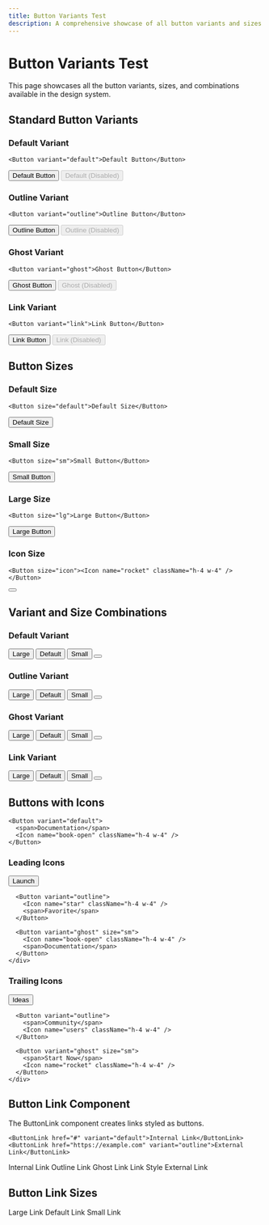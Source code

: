 ```yaml
---
title: Button Variants Test
description: A comprehensive showcase of all button variants and sizes
---
```


# Button Variants Test

This page showcases all the button variants, sizes, and combinations available in the design system.

## Standard Button Variants

### Default Variant

```tsx
<Button variant="default">Default Button</Button>
```

<div className="flex flex-wrap gap-4 my-4">
  <Button variant="default">Default Button</Button>
  <Button variant="default" disabled>Default (Disabled)</Button>
</div>

### Outline Variant

```tsx
<Button variant="outline">Outline Button</Button>
```

<div className="flex flex-wrap gap-4 my-4">
  <Button variant="outline">Outline Button</Button>
  <Button variant="outline" disabled>Outline (Disabled)</Button>
</div>

### Ghost Variant

```tsx
<Button variant="ghost">Ghost Button</Button>
```

<div className="flex flex-wrap gap-4 my-4">
  <Button variant="ghost">Ghost Button</Button>
  <Button variant="ghost" disabled>Ghost (Disabled)</Button>
</div>

### Link Variant

```tsx
<Button variant="link">Link Button</Button>
```

<div className="flex flex-wrap gap-4 my-4">
  <Button variant="link">Link Button</Button>
  <Button variant="link" disabled>Link (Disabled)</Button>
</div>

## Button Sizes

### Default Size

```tsx
<Button size="default">Default Size</Button>
```

<div className="flex flex-wrap gap-4 my-4">
  <Button size="default">Default Size</Button>
</div>

### Small Size

```tsx
<Button size="sm">Small Button</Button>
```

<div className="flex flex-wrap gap-4 my-4">
  <Button size="sm">Small Button</Button>
</div>

### Large Size

```tsx
<Button size="lg">Large Button</Button>
```

<div className="flex flex-wrap gap-4 my-4">
  <Button size="lg">Large Button</Button>
</div>

### Icon Size

```tsx
<Button size="icon"><Icon name="rocket" className="h-4 w-4" /></Button>
```

<div className="flex flex-wrap gap-4 my-4">
  <Button size="icon"><Icon name="rocket" className="h-4 w-4" /></Button>
</div>

## Variant and Size Combinations

<div className="grid grid-cols-1 sm:grid-cols-2 lg:grid-cols-4 gap-4 my-6">
  <div className="space-y-2">
    <h3 className="text-sm font-medium">Default Variant</h3>
    <div className="flex flex-col gap-2">
      <Button variant="default" size="lg">Large</Button>
      <Button variant="default" size="default">Default</Button>
      <Button variant="default" size="sm">Small</Button>
      <Button variant="default" size="icon"><Icon name="rocket" className="h-4 w-4" /></Button>
    </div>
  </div>

  <div className="space-y-2">
    <h3 className="text-sm font-medium">Outline Variant</h3>
    <div className="flex flex-col gap-2">
      <Button variant="outline" size="lg">Large</Button>
      <Button variant="outline" size="default">Default</Button>
      <Button variant="outline" size="sm">Small</Button>
      <Button variant="outline" size="icon"><Icon name="star" className="h-4 w-4" /></Button>
    </div>
  </div>

  <div className="space-y-2">
    <h3 className="text-sm font-medium">Ghost Variant</h3>
    <div className="flex flex-col gap-2">
      <Button variant="ghost" size="lg">Large</Button>
      <Button variant="ghost" size="default">Default</Button>
      <Button variant="ghost" size="sm">Small</Button>
      <Button variant="ghost" size="icon"><Icon name="book-open" className="h-4 w-4" /></Button>
    </div>
  </div>

  <div className="space-y-2">
    <h3 className="text-sm font-medium">Link Variant</h3>
    <div className="flex flex-col gap-2">
      <Button variant="link" size="lg">Large</Button>
      <Button variant="link" size="default">Default</Button>
      <Button variant="link" size="sm">Small</Button>
      <Button variant="link" size="icon"><Icon name="lightbulb" className="h-4 w-4" /></Button>
    </div>
  </div>
</div>

## Buttons with Icons

```tsx
<Button variant="default">
  <span>Documentation</span>
  <Icon name="book-open" className="h-4 w-4" />
</Button>
```

<div className="grid grid-cols-1 sm:grid-cols-2 gap-4 my-6">
  <div className="space-y-4">
    <h3 className="text-sm font-medium">Leading Icons</h3>
    <div className="flex flex-col gap-2">
      <Button variant="default">
        <Icon name="rocket" className="h-4 w-4" />
        <span>Launch</span>
      </Button>
      
      <Button variant="outline">
        <Icon name="star" className="h-4 w-4" />
        <span>Favorite</span>
      </Button>
      
      <Button variant="ghost" size="sm">
        <Icon name="book-open" className="h-4 w-4" />
        <span>Documentation</span>
      </Button>
    </div>
  </div>

  <div className="space-y-4">
    <h3 className="text-sm font-medium">Trailing Icons</h3>
    <div className="flex flex-col gap-2">
      <Button variant="default">
        <span>Ideas</span>
        <Icon name="lightbulb" className="h-4 w-4" />
      </Button>
      
      <Button variant="outline">
        <span>Community</span>
        <Icon name="users" className="h-4 w-4" />
      </Button>
      
      <Button variant="ghost" size="sm">
        <span>Start Now</span>
        <Icon name="rocket" className="h-4 w-4" />
      </Button>
    </div>
  </div>
</div>

## Button Link Component

The ButtonLink component creates links styled as buttons.

```tsx
<ButtonLink href="#" variant="default">Internal Link</ButtonLink>
<ButtonLink href="https://example.com" variant="outline">External Link</ButtonLink>
```

<div className="flex flex-wrap gap-4 my-6">
  <ButtonLink href="#" variant="default">Internal Link</ButtonLink>
  <ButtonLink href="#" variant="outline">Outline Link</ButtonLink>
  <ButtonLink href="#" variant="ghost">Ghost Link</ButtonLink>
  <ButtonLink href="#" variant="link">Link Style</ButtonLink>
  <ButtonLink href="https://example.com" variant="default" external>External Link</ButtonLink>
</div>

## Button Link Sizes

<div className="flex flex-wrap gap-4 my-6">
  <ButtonLink href="#" variant="default" size="lg">Large Link</ButtonLink>
  <ButtonLink href="#" variant="default" size="default">Default Link</ButtonLink>
  <ButtonLink href="#" variant="default" size="sm">Small Link</ButtonLink>
</div>